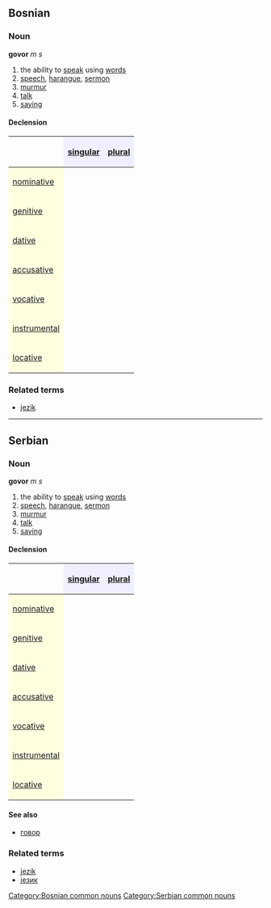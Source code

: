 ==Bosnian==
===Noun===
'''govor''' ''m s''
#the ability to [[speak]] using [[words]]
#[[speech]], [[harangue]], [[sermon]]
#[[murmur]]
#[[talk]]
#[[saying]]
====Declension====
{| border="1" cellpadding="4" cellspacing="0"
!
! style="background-color: #EFEFFF" align="center"|[[singular]]
! style="background-color: #EFEFFF" align="center"|[[plural]]
|-
! style="background-color: #FFFFE0" align="left"|[[nominative case|nominative]]
| align="center"|{{Unicode|govor}}
| align="center"|{{Unicode|govori}}
|-
! style="background-color: #FFFFE0" align="left"|[[genitive case|genitive]]
| align="center"|{{Unicode|govora}}
| align="center"|{{Unicode|govora}}
|-
! style="background-color: #FFFFE0" align="left"|[[dative case|dative]]
| align="center"|{{Unicode|govoru}}
| align="center"|{{Unicode|govorima}}
|-
! style="background-color: #FFFFE0" align="left"|[[accusative case|accusative]]
| align="center"|{{Unicode|govora}}
| align="center"|{{Unicode|govora}}
|-
! style="background-color: #FFFFE0" align="left"|[[vocative case|vocative]]
| align="center"|{{Unicode|govore}}
| align="center"|{{Unicode|govori}}
|-
! style="background-color: #FFFFE0" align="left"|[[instrumental case|instrumental]]
| align="center"|{{Unicode|govorom}}
| align="center"|{{Unicode|govorima}}
|-
! style="background-color: #FFFFE0" align="left"|[[locative case|locative]]
| align="center"|{{Unicode|govoru}}
| align="center"|{{Unicode|govorima}}
|}
===Related terms===
*[[jezik]]
[[Category:Bosnian common nouns]]
----
==Serbian==
===Noun===
'''govor''' ''m s''
#the ability to [[speak]] using [[words]]
#[[speech]], [[harangue]], [[sermon]]
#[[murmur]]
#[[talk]]
#[[saying]]
====Declension====
{| border="1" cellpadding="4" cellspacing="0"
!
! style="background-color: #EFEFFF" align="center"|[[singular]]
! style="background-color: #EFEFFF" align="center"|[[plural]]
|-
! style="background-color: #FFFFE0" align="left"|[[nominative case|nominative]]
| align="center"|{{Unicode|govor}}
| align="center"|{{Unicode|govori}}
|-
! style="background-color: #FFFFE0" align="left"|[[genitive case|genitive]]
| align="center"|{{Unicode|govora}}
| align="center"|{{Unicode|govora}}
|-
! style="background-color: #FFFFE0" align="left"|[[dative case|dative]]
| align="center"|{{Unicode|govoru}}
| align="center"|{{Unicode|govorima}}
|-
! style="background-color: #FFFFE0" align="left"|[[accusative case|accusative]]
| align="center"|{{Unicode|govora}}
| align="center"|{{Unicode|govora}}
|-
! style="background-color: #FFFFE0" align="left"|[[vocative case|vocative]]
| align="center"|{{Unicode|govore}}
| align="center"|{{Unicode|govori}}
|-
! style="background-color: #FFFFE0" align="left"|[[instrumental case|instrumental]]
| align="center"|{{Unicode|govorom}}
| align="center"|{{Unicode|govorima}}
|-
! style="background-color: #FFFFE0" align="left"|[[locative case|locative]]
| align="center"|{{Unicode|govoru}}
| align="center"|{{Unicode|govorima}}
|}
====See also====
*[[говор]]
===Related terms===
*[[jezik]]
*[[језик]]
[[Category:Serbian common nouns]]